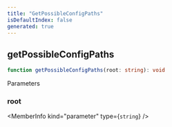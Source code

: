 ```yaml
---
title: "GetPossibleConfigPaths"
isDefaultIndex: false
generated: true
---
```



<!-- This file was generated from the CommandKit source. Do not modify. Instead, re-run the "docgen" script -->


## getPossibleConfigPaths

<GenerationInfo sourceFile="packages/commandkit/src/config/loader.ts" sourceLine="13" packageName="commandkit" />



```ts title="Signature"
function getPossibleConfigPaths(root: string): void
```
Parameters

### root

<MemberInfo kind="parameter" type={`string`} />

